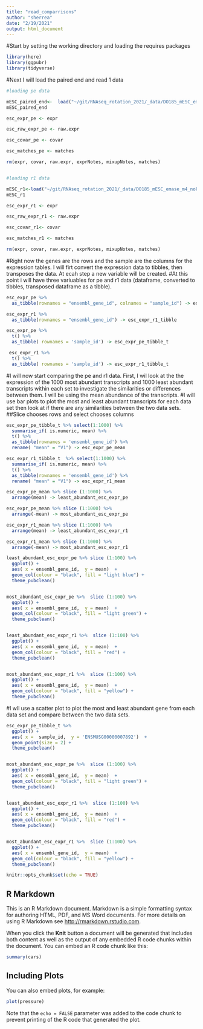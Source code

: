 ```yaml
---
title: "read_comparrisons"
author: "sherrea"
date: "2/19/2021"
output: html_document
---
```


#Start by setting the working directory and loading the requires packages

```r
library(here)
library(ggpubr)
library(tidyverse)
```

#Next I will load the paired end and read 1 data

```r
#loading pe data

mESC_paired_end<-  load("~/git/RNAseq_rotation_2021/_data/DO185_mESC_emase_m4_noProbs_correctedIDs_02012021.RData")
mESC_paired_end

esc_expr_pe <- expr 

esc_raw_expr_pe <- raw.expr

esc_covar_pe <- covar 

esc_matches_pe <- matches

rm(expr, covar, raw.expr, exprNotes, mixupNotes, matches)


#loading r1 data

mESC_r1<-load("~/git/RNAseq_rotation_2021/_data/DO185_mESC_emase_m4_noProbs_correctedIDs_02012021.RData")
mESC_r1

esc_expr_r1 <- expr 

esc_raw_expr_r1 <- raw.expr

esc_covar_r1<- covar 

esc_matches_r1 <- matches

rm(expr, covar, raw.expr, exprNotes, mixupNotes, matches)

```

#Right now the genes are the rows and the sample are the columns for the expression tables. I will firt convert the expression data to tibbles, then transposes the data. At ecah step a new variable will be created.
#At this point i will have three variuables for pe and r1 data (dataframe, converted to tibbles, transposed dataframe as a tibble).

```r
esc_expr_pe %>% 
  as_tibble(rownames = "ensembl_gene_id", colnames = "sample_id") -> esc_expr_pe_tibble

esc_expr_r1 %>%
  as_tibble(rownames = "ensembl_gene_id") -> esc_expr_r1_tibble

esc_expr_pe %>%
  t() %>%
  as_tibble( rownames = 'sample_id') -> esc_expr_pe_tibble_t

 esc_expr_r1 %>%
  t() %>%
  as_tibble( rownames = 'sample_id') -> esc_expr_r1_tibble_t
```


#I will now start comparing the pe and r1 data. First, I wil look at the the expression of the 1000 most abundant transcripts and 1000 least abundant transcripts within each set to investigate the similarities or differences between them. I will be using the mean abundance of the transcripts.
#I will  use bar plots to plot the most and least abundant transcripts for each data set then look at if there are any similarities between the two data sets.
##Slice chooses rows and select chooses columns

```r
esc_expr_pe_tibble_t %>% select(1:1000) %>% 
  summarise_if( is.numeric, mean) %>% 
  t() %>% 
  as_tibble(rownames = 'ensembl_gene_id') %>% 
  rename( "mean" = "V1") -> esc_expr_pe_mean

esc_expr_r1_tibble_t  %>% select(1:1000) %>% 
  summarise_if( is.numeric, mean) %>% 
  t() %>% 
  as_tibble(rownames = 'ensembl_gene_id') %>%
  rename( "mean" = "V1") -> esc_expr_r1_mean

esc_expr_pe_mean %>% slice (1:1000) %>%
  arrange(mean) -> least_abundant_esc_expr_pe

esc_expr_pe_mean %>% slice (1:1000) %>% 
  arrange(-mean) -> most_abundant_esc_expr_pe

esc_expr_r1_mean %>% slice (1:1000) %>%
  arrange(mean) -> least_abundant_esc_expr_r1

esc_expr_r1_mean %>% slice (1:1000) %>% 
  arrange(-mean) -> most_abundant_esc_expr_r1

```


```r

least_abundant_esc_expr_pe %>% slice (1:100) %>%
  ggplot() + 
  aes( x = ensembl_gene_id,  y = mean)  +
  geom_col(colour = "black", fill = "light blue") +
  theme_pubclean()


most_abundant_esc_expr_pe %>%  slice (1:100) %>%
  ggplot() + 
  aes( x = ensembl_gene_id,  y = mean)  +
  geom_col(colour = "black", fill = "light green") +
  theme_pubclean()


least_abundant_esc_expr_r1 %>%  slice (1:100) %>%
  ggplot() + 
  aes( x = ensembl_gene_id,  y = mean)  +
  geom_col(colour = "black", fill = "red") +
  theme_pubclean()


most_abundant_esc_expr_r1 %>%  slice (1:100) %>%
  ggplot() + 
  aes( x = ensembl_gene_id,  y = mean)  +
  geom_col(colour = "black", fill = "yellow") +
  theme_pubclean()
```

#I wll use a scatter plot to plot the most and least abundant gene from each data set and compare between the two data sets.

```r
esc_expr_pe_tibble_t %>% 
  ggplot() + 
  aes( x =  sample_id,  y = 'ENSMUSG00000007892')  +
  geom_point(size = 2) +
  theme_pubclean()


most_abundant_esc_expr_pe %>%  slice (1:100) %>%
  ggplot() + 
  aes( x = ensembl_gene_id,  y = mean)  +
  geom_col(colour = "black", fill = "light green") +
  theme_pubclean()


least_abundant_esc_expr_r1 %>%  slice (1:100) %>%
  ggplot() + 
  aes( x = ensembl_gene_id,  y = mean)  +
  geom_col(colour = "black", fill = "red") +
  theme_pubclean()


most_abundant_esc_expr_r1 %>%  slice (1:100) %>%
  ggplot() + 
  aes( x = ensembl_gene_id,  y = mean)  +
  geom_col(colour = "black", fill = "yellow") +
  theme_pubclean()
```

```r
knitr::opts_chunk$set(echo = TRUE)
```

## R Markdown

This is an R Markdown document. Markdown is a simple formatting syntax for authoring HTML, PDF, and MS Word documents. For more details on using R Markdown see <http://rmarkdown.rstudio.com>.

When you click the **Knit** button a document will be generated that includes both content as well as the output of any embedded R code chunks within the document. You can embed an R code chunk like this:

```r
summary(cars)
```

## Including Plots

You can also embed plots, for example:

```r
plot(pressure)
```

Note that the `echo = FALSE` parameter was added to the code chunk to prevent printing of the R code that generated the plot.
